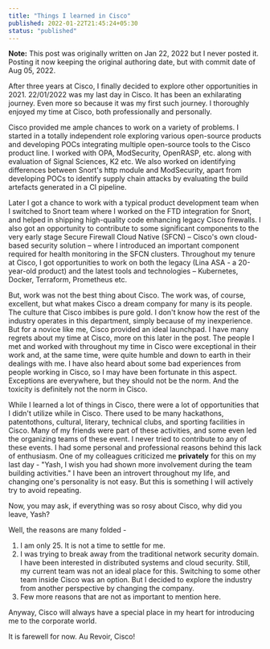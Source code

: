 ```yaml
---
title: "Things I learned in Cisco"
published: 2022-01-22T21:45:24+05:30
status: "published"
---
```


**Note:** This post was originally written on Jan 22, 2022 but I never posted it. Posting it now keeping the original authoring date, but with commit date of Aug 05, 2022.

After three years at Cisco, I finally decided to explore other opportunities in 2021. 22/01/2022 was my last day in Cisco. It has been an exhilarating journey. Even more so because it was my first such journey. I thoroughly enjoyed my time at Cisco, both professionally and personally.

Cisco provided me ample chances to work on a variety of problems. I started in a totally independent role exploring various open-source products and developing POCs integrating multiple open-source tools to the Cisco product line. I worked with OPA, ModSecurity, OpenRASP, etc. along with evaluation of Signal Sciences, K2 etc. We also worked on identifying differences between Snort's http module and ModSecurity, apart from developing POCs to identify supply chain attacks by evaluating the build artefacts generated in a CI pipeline.

Later I got a chance to work with a typical product development team when I switched to Snort team where I worked on the FTD integration for Snort, and helped in shipping high-quality code enhancing legacy Cisco firewalls. I also got an opportunity to contribute to some significant components to the very early stage Secure Firewall Cloud Native (SFCN) – Cisco's own cloud-based security solution – where I introduced an important component required for health monitoring in the SFCN clusters. Throughout my tenure at Cisco, I got opportunities to work on both the legacy (Lina ASA - a 20-year-old product) and the latest tools and technologies – Kubernetes, Docker, Terraform, Prometheus etc.

But, work was not the best thing about Cisco. The work was, of course, excellent, but what makes Cisco a dream company for many is its people. The culture that Cisco imbibes is pure gold. I don't know how the rest of the industry operates in this department, simply because of my inexperience. But for a novice like me, Cisco provided an ideal launchpad. I have many regrets about my time at Cisco, more on this later in the post. The people I met and worked with throughout my time in Cisco were exceptional in their work and, at the same time, were quite humble and down to earth in their dealings with me. I have also heard about some bad experiences from people working in Cisco, so I may have been fortunate in this aspect. Exceptions are everywhere, but they should not be the norm. And the toxicity is definitely not the norm in Cisco.

While I learned a lot of things in Cisco, there were a lot of opportunities that I didn't utilize while in Cisco. There used to be many hackathons, patentothons, cultural, literary, technical clubs, and sporting facilities in Cisco. Many of my friends were part of these activities, and some even led the organizing teams of these event. I never tried to contribute to any of these events. I had some personal and professional reasons behind this lack of enthusiasm. One of my colleagues criticized me **privately** for this on my last day - "Yash, I wish you had shown more involvement during the team building activities." I have been an introvert throughout my life, and changing one's personality is not easy. But this is something I will actively try to avoid repeating.

Now, you may ask, if everything was so rosy about Cisco, why did you leave, Yash?

Well, the reasons are many folded -
1. I am only 25. It is not a time to settle for me.
2. I was trying to break away from the traditional network security domain. I have been interested in distributed systems and cloud security. Still, my current team was not an ideal place for this. Switching to some other team inside Cisco was an option. But I decided to explore the industry from another perspective by changing the company.
3. Few more reasons that are not as important to mention here.

Anyway, Cisco will always have a special place in my heart for introducing me to the corporate world.

It is farewell for now. Au Revoir, Cisco!
